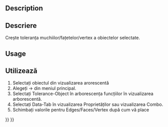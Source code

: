 <languages/>
<div lang="en" dir="ltr" class="mw-content-ltr">
{{Docnav
|[[OpenSCAD_ResizeMeshFeature|Resize Mesh Feature]]
|[[OpenSCAD_Edgestofaces|Convert Edges To Faces]]
|[[OpenSCAD_Workbench|OpenSCAD]]
|IconL=OpenSCAD_ResizeMeshFeature.svg
|IconR=OpenSCAD_Edgestofaces.svg
|IconC=Workbench_OpenSCAD.svg
}}
</div>

<div class="mw-translate-fuzzy">
{{GuiCommand
|Name=OpenSCAD IncreaseTolerance‏‎Feature
|MenuLocation=OpenSCAD → Increase Tolerance Feature‏‎
|Workbenches=[[OpenSCAD Workbench|OpenSCAD]]
|Shortcut=
|SeeAlso=
}}
</div>

<div lang="en" dir="ltr" class="mw-content-ltr">
==Description==
</div> 

==Descriere==
Crește toleranța muchiilor/fațetelor/vertex a obiectelor selectate.

<div lang="en" dir="ltr" class="mw-content-ltr">
==Usage==
</div> 

<div class="mw-translate-fuzzy">
==Utilizează==
#Selectați obiectul din vizualizarea arorescentă
#Alegeți {{KEY| OpenSCAD}}  →  {{KEY|[[Image:OpenSCAD_IncreaseTolerance.png|32px]] Increase Tolerance Feature}}  din meniul principal.
#Selectați  Tolerance-Object în arborescența funcțiilor în vizualizarea arborescentă.
#Selectați Data-Tab în vizualizarea Proprietăților sau vizualizarea Combo.
#Schimbați valorile pentru  Edges/Faces/Vertex după cum vă place
</div>


<div lang="en" dir="ltr" class="mw-content-ltr">
{{Docnav
|[[OpenSCAD_ResizeMeshFeature|Resize Mesh Feature]]
|[[OpenSCAD_Edgestofaces|Convert Edges To Faces]]
|[[OpenSCAD_Workbench|OpenSCAD]]
|IconL=OpenSCAD_ResizeMeshFeature.svg
|IconR=OpenSCAD_Edgestofaces.svg
|IconC=Workbench_OpenSCAD.svg
}}
</div>

{{OpenSCAD_Tools_navi{{#translation:}}}}
{{Userdocnavi{{#translation:}}}}